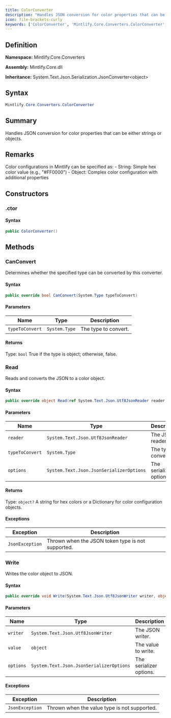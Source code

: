 ```yaml
---
title: ColorConverter
description: "Handles JSON conversion for color properties that can be either strings or objects."
icon: file-brackets-curly
keywords: ['ColorConverter', 'Mintlify.Core.Converters.ColorConverter', 'Mintlify.Core.Converters', 'class', 'System.Text.Json.Serialization.JsonConverter<object>']
---
```


## Definition

**Namespace:** Mintlify.Core.Converters

**Assembly:** Mintlify.Core.dll

**Inheritance:** System.Text.Json.Serialization.JsonConverter&lt;object&gt;

## Syntax

```csharp
Mintlify.Core.Converters.ColorConverter
```

## Summary

Handles JSON conversion for color properties that can be either strings or objects.

## Remarks

Color configurations in Mintlify can be specified as:
            - String: Simple hex color value (e.g., "#FF0000")
            - Object: Complex color configuration with additional properties

## Constructors

### .ctor

#### Syntax

```csharp
public ColorConverter()
```

## Methods

### CanConvert

Determines whether the specified type can be converted by this converter.

#### Syntax

```csharp
public override bool CanConvert(System.Type typeToConvert)
```

#### Parameters

| Name | Type | Description |
|------|------|-------------|
| `typeToConvert` | `System.Type` | The type to convert. |

#### Returns

Type: `bool`
True if the type is object; otherwise, false.

### Read

Reads and converts the JSON to a color object.

#### Syntax

```csharp
public override object Read(ref System.Text.Json.Utf8JsonReader reader, System.Type typeToConvert, System.Text.Json.JsonSerializerOptions options)
```

#### Parameters

| Name | Type | Description |
|------|------|-------------|
| `reader` | `System.Text.Json.Utf8JsonReader` | The JSON reader. |
| `typeToConvert` | `System.Type` | The type to convert to. |
| `options` | `System.Text.Json.JsonSerializerOptions` | The serializer options. |

#### Returns

Type: `object?`
A string for hex colors or a Dictionary for color configuration objects.

#### Exceptions

| Exception | Description |
|-----------|-------------|
| `JsonException` | Thrown when the JSON token type is not supported. |

### Write

Writes the color object to JSON.

#### Syntax

```csharp
public override void Write(System.Text.Json.Utf8JsonWriter writer, object value, System.Text.Json.JsonSerializerOptions options)
```

#### Parameters

| Name | Type | Description |
|------|------|-------------|
| `writer` | `System.Text.Json.Utf8JsonWriter` | The JSON writer. |
| `value` | `object` | The value to write. |
| `options` | `System.Text.Json.JsonSerializerOptions` | The serializer options. |

#### Exceptions

| Exception | Description |
|-----------|-------------|
| `JsonException` | Thrown when the value type is not supported. |


